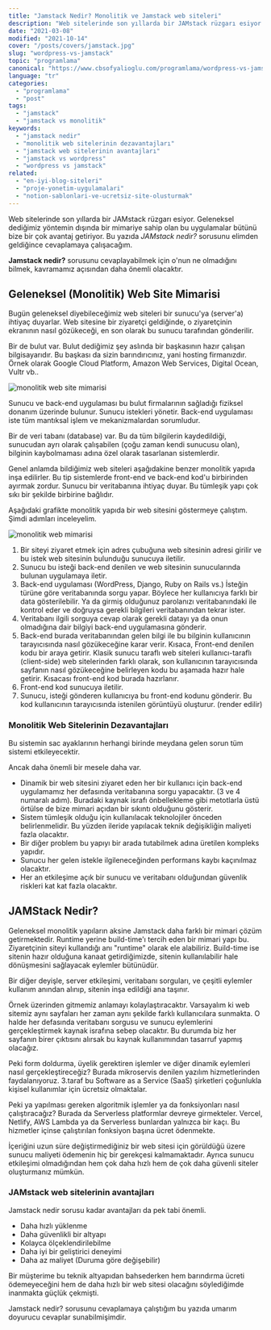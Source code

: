 ```yaml
---
title: "Jamstack Nedir? Monolitik ve Jamstack web siteleri"
description: "Web sitelerinde son yıllarda bir JAMstack rüzgarı esiyor. Bu yazıda Jamstack nedir? Monolitik web sitelerine göre avantajları nelerdir."
date: "2021-03-08"
modified: "2021-10-14"
cover: "/posts/covers/jamstack.jpg"
slug: "wordpress-vs-jamstack"
topic: "programlama"
canonical: "https://www.cbsofyalioglu.com/programlama/wordpress-vs-jamstack/"
language: "tr"
categories:
  - "programlama"
  - "post"
tags:
  - "jamstack"
  - "jamstack vs monolitik"
keywords:
  - "jamstack nedir"
  - "monolitik web sitelerinin dezavantajları"
  - "jamstack web sitelerinin avantajları"
  - "jamstack vs wordpress"
  - "wordpress vs jamstack"
related:
  - "en-iyi-blog-siteleri"
  - "proje-yonetim-uygulamalari"
  - "notion-sablonlari-ve-ucretsiz-site-olusturmak"
---
```


Web sitelerinde son yıllarda bir JAMstack rüzgarı esiyor. Geleneksel dediğimiz yöntemin dışında bir mimariye sahip olan bu uygulamalar bütünü bize bir çok avantaj getiriyor. Bu yazıda _JAMstack nedir?_ sorusunu elimden geldiğince cevaplamaya çalışacağım.

**Jamstack nedir?** sorusunu cevaplayabilmek için o'nun ne olmadığını bilmek, kavramamız açısından daha önemli olacaktır.

## Geleneksel (Monolitik) Web Site Mimarisi

Bugün geleneksel diyebileceğimiz web siteleri bir sunucu'ya (server'a) ihtiyaç duyarlar. Web sitesine bir ziyaretçi geldiğinde, o ziyaretçinin ekranının nasıl gözükeceği, en son olarak bu sunucu tarafından gönderilir.

Bir de bulut var. Bulut dediğimiz şey aslında bir başkasının hazır çalışan bilgisayarıdır. Bu başkası da sizin barındırıcınız, yani hosting firmanızdır. Örnek olarak Google Cloud Platform, Amazon Web Services, Digital Ocean, Vultr vb..

![monolitik web site mimarisi](/posts/Blue-monolithic-mimari-1024x576.jpg)

Sunucu ve back-end uygulaması bu bulut firmalarının sağladığı fiziksel donanım üzerinde bulunur. Sunucu istekleri yönetir. Back-end uygulaması iste tüm mantıksal işlem ve mekanizmalardan sorumludur.

Bir de veri tabanı (database) var. Bu da tüm bilgilerin kaydedildiği, sunucudan ayrı olarak çalışabilen (çoğu zaman kendi sunucusu olan), bilginin kaybolmaması adına özel olarak tasarlanan sistemlerdir.

Genel anlamda bildiğimiz web siteleri aşağıdakine benzer monolitik yapıda inşa edilirler. Bu tip sistemlerde front-end ve back-end kod'u birbirinden ayırmak zordur. Sunucu bir veritabanına ihtiyaç duyar. Bu tümleşik yapı çok sıkı bir şekilde birbirine bağlıdır.

Aşağıdaki grafikte monolitik yapıda bir web sitesini göstermeye çalıştım. Şimdi adımları inceleyelim.

![monolitik web mimarisi](/posts/monolithic-architecture.jpg "monolitik web mimarisi")

1. Bir siteyi ziyaret etmek için adres çubuğuna web sitesinin adresi girilir ve bu istek web sitesinin bulunduğu sunucuya iletilir.
2. Sunucu bu isteği back-end denilen ve web sitesinin sunucularında bulunan uygulamaya iletir.
3. Back-end uygulaması (WordPress, Django, Ruby on Rails vs.) İsteğin türüne göre veritabanında sorgu yapar. Böylece her kullanıcıya farklı bir data gösterilebilir. Ya da girmiş olduğunuz parolanızı veritabanındaki ile kontrol eder ve doğruysa gerekli bilgileri veritabanından tekrar ister.
4. Veritabanı ilgili sorguya cevap olarak gerekli datayı ya da onun olmadığına dair bilgiyi back-end uygulamasına gönderir.
5. Back-end burada veritabanından gelen bilgi ile bu bilginin kullanıcının tarayıcısında nasıl gözükeceğine karar verir. Kısaca, Front-end denilen kodu bir araya getirir. Klasik sunucu taraflı web siteleri kullanıcı-taraflı (client-side) web sitelerinden farklı olarak, son kullanıcının tarayıcısında sayfanın nasıl gözükeceğine belirleyen kodu bu aşamada hazır hale getirir. Kısacası front-end kod burada hazırlanır.
6. Front-end kod sunucuya iletilir.
7. Sunucu, isteği gönderen kullanıcıya bu front-end kodunu gönderir. Bu kod kullanıcının tarayıcısında istenilen görüntüyü oluşturur. (render edilir)

### Monolitik Web Sitelerinin Dezavantajları

Bu sistemin sac ayaklarının herhangi birinde meydana gelen sorun tüm sistemi etkileyecektir.

Ancak daha önemli bir mesele daha var.

- Dinamik bir web sitesini ziyaret eden her bir kullanıcı için back-end uygulamamız her defasında veritabanına sorgu yapacaktır. (3 ve 4 numaralı adım). Buradaki kaynak israfı önbellekleme gibi metotlarla üstü örtülse de bize mimari açıdan bir sıkıntı olduğunu gösterir.
- Sistem tümleşik olduğu için kullanılacak teknolojiler önceden belirlenmelidir. Bu yüzden ileride yapılacak teknik değişikliğin maliyeti fazla olacaktır.
- Bir diğer problem bu yapıyı bir arada tutabilmek adına üretilen kompleks yapıdır.
- Sunucu her gelen istekle ilgileneceğinden performans kaybı kaçınılmaz olacaktır.
- Her an etkileşime açık bir sunucu ve veritabanı olduğundan güvenlik riskleri kat kat fazla olacaktır.


## JAMStack Nedir?

Geleneksel monolitik yapıların aksine Jamstack daha farklı bir mimari çözüm getirmektedir. Runtime yerine build-time'ı tercih eden bir mimari yapı bu. Ziyaretçinin siteyi kullandığı anı "runtime" olarak ele alabiliriz. Build-time ise sitenin hazır olduğuna kanaat getirdiğimizde, sitenin kullanılabilir hale dönüşmesini sağlayacak eylemler bütünüdür.

Bir diğer deyişle, server etkileşimi, veritabanı sorguları, ve çeşitli eylemler kullanım anından alınıp, sitenin inşa edildiği ana taşınır.

Örnek üzerinden gitmemiz anlamayı kolaylaştıracaktır. Varsayalım ki web sitemiz aynı sayfaları her zaman aynı şekilde farklı kullanıcılara sunmakta. O halde her defasında veritabanı sorgusu ve sunucu eylemlerini gerçekleştirmek kaynak israfına sebep olacaktır. Bu durumda biz her sayfanın birer çıktısını alırsak bu kaynak kullanımından tasarruf yapmış olacağız.

Peki form doldurma, üyelik gerektiren işlemler ve diğer dinamik eylemleri nasıl gerçekleştireceğiz? Burada mikroservis denilen yazılım hizmetlerinden faydalanıyoruz. 3.taraf bu Software as a Service (SaaS) şirketleri çoğunlukla kişisel kullanımlar için ücretsiz olmaktalar.

Peki ya yapılması gereken algoritmik işlemler ya da fonksiyonları nasıl çalıştıracağız? Burada da Serverless platformlar devreye girmekteler. Vercel, Netlify, AWS Lambda ya da Serverless bunlardan yalnızca bir kaçı. Bu hizmetler içinse çalıştırılan fonksiyon başına ücret ödenmekte.

İçeriğini uzun süre değiştirmediğiniz bir web sitesi için görüldüğü üzere sunucu maliyeti ödemenin hiç bir gerekçesi kalmamaktadır. Ayrıca sunucu etkileşimi olmadığından hem çok daha hızlı hem de çok daha güvenli siteler oluşturmanız mümkün.

### JAMstack web sitelerinin avantajları

Jamstack nedir sorusu kadar avantajları da pek tabi önemli.

- Daha hızlı yüklenme
- Daha güvenlikli bir altyapı
- Kolayca ölçeklendirilebilme
- Daha iyi bir geliştirici deneyimi
- Daha az maliyet (Duruma göre değişebilir)

Bir müşterime bu teknik altyapıdan bahsederken hem barındırma ücreti ödemeyeceğini hem de daha hızlı bir web sitesi olacağını söylediğimde inanmakta güçlük çekmişti.

Jamstack nedir? sorusunu cevaplamaya çalıştığım bu yazıda umarım doyurucu cevaplar sunabilmişimdir.

